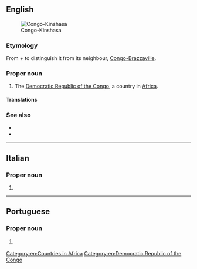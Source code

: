 {{also|Congo Kinshasa}}
==English==
[[File:Democratic Republic of the Congo (orthographic projection).svg|thumb|Congo-Kinshasa]]

===Etymology===
From {{m|en|Congo}} + {{m|en|Kinshasa}} to distinguish it from its neighbour, [[Congo-Brazzaville]].

===Proper noun===
{{en-proper noun}}

# {{senseid|en|Q974}}The [[Democratic Republic of the Congo]], a country in [[Africa]].

====Translations====
{{trans-see|id=Q974|Congo}}

===See also===
* {{l|en|Congo-Brazzaville}}
* {{pedia}}

[[Category:en:Countries in Africa]]
[[Category:en:Democratic Republic of the Congo]]

----

==Italian==

===Proper noun===
{{it-proper noun}}

# {{l|en|Congo-Kinshasa}}

{{C|it|Countries}}

----

==Portuguese==

===Proper noun===
{{pt-proper noun|m|head=[[Congo]]-[[Kinshasa]]}}

# {{place|pt|country|in central|continent/Africa|t1=Congo}}
#: {{syn|pt|República Democrática do Congo}}